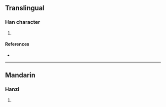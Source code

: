 {{character info/new}}
==Translingual==

===Han character===
{{Han char|rn=86|rad=火|as=13|sn=17|four=77809|canj=HBF|ids=⿱𦥯火}}

# {{defn|Han|sort=火13}}

====References====
* {{Han ref|kx=0684.240|dkj=19462|hdz=32241.030|uh=71E2|ud=29154|bh=ED62|bd=60770}}

----

==Mandarin==

===Hanzi===
{{cmn-hanzi|pin=[[xué]] ([[xue2]])|wg=hsüeh<sup>2</sup>}}

# {{defn|lang=cmn|sort=火13}}